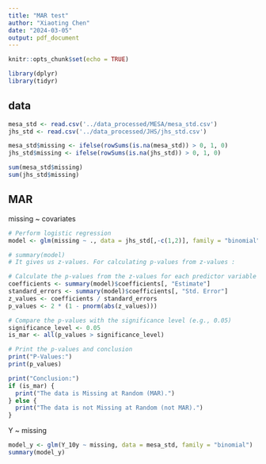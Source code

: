 ```yaml
---
title: "MAR test"
author: "Xiaoting Chen"
date: "2024-03-05"
output: pdf_document
---
```


```r
knitr::opts_chunk$set(echo = TRUE)
```

```r
library(dplyr)
library(tidyr)
```


## data

```r
mesa_std <- read.csv('../data_processed/MESA/mesa_std.csv')
jhs_std <- read.csv('../data_processed/JHS/jhs_std.csv')
```

```r
mesa_std$missing <- ifelse(rowSums(is.na(mesa_std)) > 0, 1, 0)
jhs_std$missing <- ifelse(rowSums(is.na(jhs_std)) > 0, 1, 0)

sum(mesa_std$missing)
sum(jhs_std$missing)
```

## MAR

missing ~ covariates
```r
# Perform logistic regression
model <- glm(missing ~ ., data = jhs_std[,-c(1,2)], family = "binomial")

# summary(model)
# It gives us z-values. For calculating p-values from z-values : 

# Calculate the p-values from the z-values for each predictor variable
coefficients <- summary(model)$coefficients[, "Estimate"]
standard_errors <- summary(model)$coefficients[, "Std. Error"]
z_values <- coefficients / standard_errors
p_values <- 2 * (1 - pnorm(abs(z_values)))

# Compare the p-values with the significance level (e.g., 0.05)
significance_level <- 0.05
is_mar <- all(p_values > significance_level)

# Print the p-values and conclusion
print("P-Values:")
print(p_values)

print("Conclusion:")
if (is_mar) {
  print("The data is Missing at Random (MAR).")
} else {
  print("The data is not Missing at Random (not MAR).")
}
```

Y ~ missing

```r
model_y <- glm(Y_10y ~ missing, data = mesa_std, family = "binomial")
summary(model_y)
```
